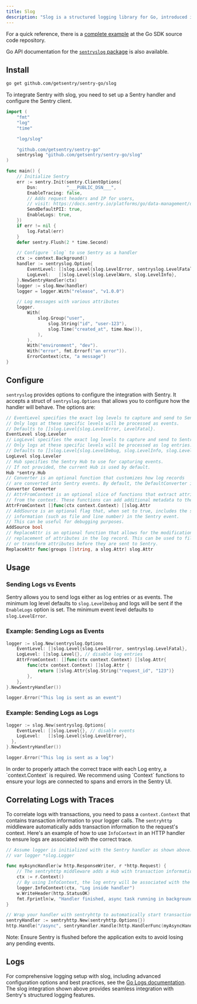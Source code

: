 ```yaml
---
title: Slog
description: "Slog is a structured logging library for Go, introduced in Go 1.21. This guide demonstrates how to integrate slog with Sentry to capture and send logs to Sentry."
---
```


For a quick reference, there is a [complete example](https://github.com/getsentry/sentry-go/tree/master/_examples/slog) at the Go SDK source code repository.

Go API documentation for the [`sentryslog` package](https://pkg.go.dev/github.com/getsentry/sentry-go/slog) is also available.

## Install

```bash
go get github.com/getsentry/sentry-go/slog
```

<Break />

<SignInNote />

To integrate Sentry with slog, you need to set up a Sentry handler and configure the Sentry client.

```go
import (
	"fmt"
	"log"
	"time"

	"log/slog"

	"github.com/getsentry/sentry-go"
	sentryslog "github.com/getsentry/sentry-go/slog"
)

func main() {
	// Initialize Sentry
	err := sentry.Init(sentry.ClientOptions{
		Dsn:           "___PUBLIC_DSN___",
		EnableTracing: false,
		// Adds request headers and IP for users,
		// visit: https://docs.sentry.io/platforms/go/data-management/data-collected/ for more info
		SendDefaultPII: true,
		EnableLogs: true,
	})
	if err != nil {
		log.Fatal(err)
	}
	defer sentry.Flush(2 * time.Second)

	// Configure `slog` to use Sentry as a handler
	ctx := context.Background()
	handler := sentryslog.Option{
		EventLevel: []slog.Level{slog.LevelError, sentryslog.LevelFatal}, // Only Error and Fatal as events
		LogLevel:   []slog.Level{slog.LevelWarn, slog.LevelInfo},         // Only Warn and Info as logs
	}.NewSentryHandler(ctx)
	logger := slog.New(handler)
	logger = logger.With("release", "v1.0.0")

	// Log messages with various attributes
	logger.
		With(
			slog.Group("user",
				slog.String("id", "user-123"),
				slog.Time("created_at", time.Now()),
			),
		).
		With("environment", "dev").
		With("error", fmt.Errorf("an error")).
		ErrorContext(ctx, "a message")
}
```

## Configure

`sentryslog` provides options to configure the integration with Sentry. It accepts a struct of `sentryslog.Options` that allows you to configure how the handler will behave. The options are:

```go
// EventLevel specifies the exact log levels to capture and send to Sentry as Events.
// Only logs at these specific levels will be processed as events.
// Defaults to []slog.Level{slog.LevelError, LevelFatal}.
EventLevel slog.Leveler
// LogLevel specifies the exact log levels to capture and send to Sentry as Log entries
// Only logs at these specific levels will be processed as log entries.
// Defaults to []slog.Level{slog.LevelDebug, slog.LevelInfo, slog.LevelWarn, slog.LevelError, LevelFatal}.
LogLevel slog.Leveler
// Hub specifies the Sentry Hub to use for capturing events.
// If not provided, the current Hub is used by default.
Hub *sentry.Hub
// Converter is an optional function that customizes how log records
// are converted into Sentry events. By default, the DefaultConverter is used.
Converter Converter
// AttrFromContext is an optional slice of functions that extract attributes
// from the context. These functions can add additional metadata to the log entry.
AttrFromContext []func(ctx context.Context) []slog.Attr
// AddSource is an optional flag that, when set to true, includes the source
// information (such as file and line number) in the Sentry event.
// This can be useful for debugging purposes.
AddSource bool
// ReplaceAttr is an optional function that allows for the modification or
// replacement of attributes in the log record. This can be used to filter
// or transform attributes before they are sent to Sentry.
ReplaceAttr func(groups []string, a slog.Attr) slog.Attr
```

## Usage

### Sending Logs vs Events

Sentry allows you to send logs either as log entries or as events. The minimum log level defaults to `slog.LevelDebug` and logs will be sent if the `EnableLogs` option is set. The minimum event level defaults to `slog.LevelError`.

### Example: Sending Logs as Events

```go
logger := slog.New(sentryslog.Options
    EventLevel: []slog.Level{slog.LevelError, sentryslog.LevelFatal},
    LogLevel: []slog.Level{}, // disable log entries
	AttrFromContext: []func(ctx context.Context) []slog.Attr{
		func(ctx context.Context) []slog.Attr {
			return []slog.Attr{slog.String("request_id", "123")}
		},
	},
}.NewSentryHandler())

logger.Error("This log is sent as an event")
```

### Example: Sending Logs as Logs

```go
logger := slog.New(sentryslog.Options{
	EventLevel: []slog.Level{}, // disable events
    LogLevel:   []slog.Level{slog.LevelError},
  },
}.NewSentryHandler())

logger.Error("This log is sent as a log")
```

<Alert>
    In order to properly attach the correct trace with each Log entry, a
    `context.Context` is required. We recommend using `Context` functions to ensure your logs
    are connected to spans and errors in the Sentry UI.
</Alert>

## Correlating Logs with Traces

To correlate logs with transactions, you need to pass a `context.Context` that contains transaction information to your logger calls. The `sentryhttp` middleware automatically adds transaction information to the request's context.
Here's an example of how to use `InfoContext` in an HTTP handler to ensure logs are associated with the correct trace.

```go
// Assume logger is initialized with the Sentry handler as shown above.
// var logger *slog.Logger

func myAsyncHandler(w http.ResponseWriter, r *http.Request) {
	// The sentryhttp middleware adds a Hub with transaction information to the request context.
	ctx := r.Context()
	// By using InfoContext, the log entry will be associated with the transaction from the request.
	logger.InfoContext(ctx, "Log inside handler")
	w.WriteHeader(http.StatusOK)
	fmt.Fprintln(w, "Handler finished, async task running in background.")
}

// Wrap your handler with sentryhttp to automatically start transactions for requests.
sentryHandler := sentryhttp.New(sentryhttp.Options{})
http.Handle("/async", sentryHandler.Handle(http.HandlerFunc(myAsyncHandler)))
```

Note: Ensure Sentry is flushed before the application exits to avoid losing any pending events.

## Logs

For comprehensive logging setup with slog, including advanced configuration options and best practices, see the [Go Logs documentation](/platforms/go/logs/). The slog integration shown above provides seamless integration with Sentry's structured logging features.
